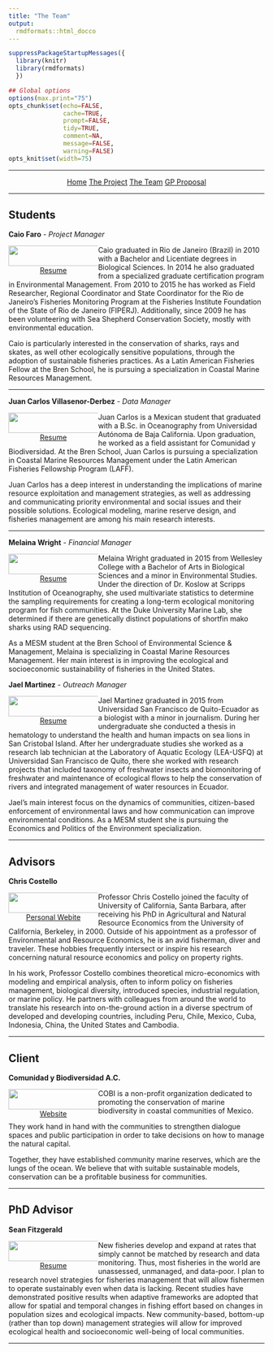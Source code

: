 ```yaml
---
title: "The Team"
output:
  rmdformats::html_docco
---
```


```r
suppressPackageStartupMessages({
  library(knitr)
  library(rmdformats)
  })

## Global options
options(max.print="75")
opts_chunk$set(echo=FALSE,
               cache=TRUE,
               prompt=FALSE,
               tidy=TRUE,
               comment=NA,
               message=FALSE,
               warning=FALSE)
opts_knit$set(width=75)
```

___
<center>
  <div id="contentBox" style="margin:10px auto; width:100%">
  <a href="../" class="btn btn-primary">Home</a>    <a href="../project" class="btn btn-primary">The Project</a>  <a href="./" class="btn btn-primary">The Team</a>  <a href="../proposal.html" class="btn btn-primary">GP Proposal</a>
</div>
</center>
___

## Students

**Caio Faro** - *Project Manager*
  
<div id="contentBox" style="margin:10px auto; width:100%">
  <div id="column1" style="float:left; margin:0; width:35%">
  <center>
  <img src="figures/caiobren.jpg" width="200px" height="40px">
  <a href="resumes/caio.pdf" class="btn btn-primary">Resume</a>
  </center>
  </div>
  
Caio graduated in Rio de Janeiro (Brazil) in 2010 with a Bachelor and Licentiate degrees in Biological Sciences. In 2014 he also graduated from a   specialized graduate certification program in Environmental Management. From 2010 to 2015 he has worked as Field Researcher, Regional Coordinator and State Coordinator for the Rio de Janeiro’s Fisheries Monitoring Program at the Fisheries Institute Foundation of the State of Rio de Janeiro (FIPERJ). Additionally, since 2009 he has been volunteering with Sea Shepherd Conservation Society, mostly with environmental education. 

Caio is particularly interested in the conservation of sharks, rays and skates, as well other ecologically sensitive populations, through the adoption of sustainable fisheries practices. As a Latin American Fisheries Fellow at the Bren School, he is pursuing a specialization in Coastal Marine Resources Management.

</div>

___

**Juan Carlos Villasenor-Derbez** - *Data Manager*

<div id="contentBox" style="margin:10px auto; width:100%">
  <div id="column1" style="float:left; margin:0; width:35%">
  <center>
  <img src="figures/jcbren.jpg" width="200px" height="40px">
  <a href="resumes/jc.pdf" class="btn btn-primary">Resume</a>
  </center>
  </div>

Juan Carlos is a Mexican student that graduated with a B.Sc. in Oceanography from Universidad Autónoma de Baja California. Upon graduation, he worked as a field assistant for Comunidad y Biodiversidad. At the Bren School, Juan Carlos is pursuing a specialization in Coastal Marine Resources Management under the Latin American Fisheries Fellowship Program (LAFF).
  
Juan Carlos has a deep interest in understanding the implications of marine resource exploitation and management strategies, as well as addressing and communicating priority environmental and social issues and their possible solutions. Ecological modeling, marine reserve design, and fisheries management are among his main research interests. 

</div>

___
  
**Melaina Wright** - *Financial Manager*
<div id="contentBox" style="margin:10px auto; width:100%">
  <div id="column1" style="float:left; margin:0; width:35%">
  <center>
  <img src="figures/melbren.jpg" width="200px" height="40px">
  <a href="resumes/melaina.pdf" class="btn btn-primary">Resume</a>
  </center>
  </div>

Melaina Wright graduated in 2015 from Wellesley College with a Bachelor of Arts in Biological Sciences and a minor in Environmental Studies. Under the direction of Dr. Koslow at Scripps Institution of Oceanography, she used multivariate statistics to determine the sampling requirements for creating a long-term ecological monitoring program for fish communities. At the Duke University Marine Lab, she determined if there are genetically distinct populations of shortfin mako sharks using RAD sequencing.

As a MESM student at the Bren School of Environmental Science & Management, Melaina is specializing in Coastal Marine Resources Management. Her main interest is in improving the ecological and socioeconomic sustainability of fisheries in the United States. 

</div>
  
**Jael Martinez** - *Outreach Manager*

<div id="contentBox" style="margin:10px auto; width:100%">
  <div id="column1" style="float:left; margin:0; width:35%">
  <center>
  <img src="figures/jaelbren.jpg" width="200px" height="40px">
  <a href="resumes/jael.pdf" class="btn btn-primary">Resume</a>
  </center>
  </div>
  
Jael Martinez graduated in 2015 from Universidad San Francisco de Quito-Ecuador as a biologist with a minor in journalism. During her undergraduate she conducted a thesis in hematology to understand the health and human impacts on sea lions in San Cristobal Island. After her undergraduate studies she worked as a research lab technician at the Laboratory of Aquatic Ecology (LEA-USFQ) at Universidad San Francisco de Quito, there she worked with research projects that included taxonomy of freshwater insects and biomonitoring of freshwater and maintenance of ecological flows to help the conservation of rivers and integrated management of water resources in Ecuador.

Jael’s main interest focus on the dynamics of communities, citizen-based enforcement of environmental laws and how communication can improve environmental conditions. As a MESM student she is pursuing the Economics and Politics of the Environment specialization. 

</div>
___

## Advisors

**Chris Costello**

<div id="contentBox" style="margin:10px auto; width:100%">
  <div id="column1" style="float:left; margin:0; width:35%">
  <center>
  <img src="figures/costellobren.jpg" width="200px" height="40px">
  <a href="https://christopherjcostello.com/" class="btn btn-primary">Personal Webite</a>
  </center>
  </div>

Professor Chris Costello joined the faculty of University of California, Santa Barbara, after receiving his PhD in Agricultural and Natural Resource Economics from the University of California, Berkeley, in 2000. Outside of his appointment as a professor of Environmental and Resource Economics, he is an avid fisherman, diver and traveler. These hobbies frequently intersect or inspire his research concerning natural resource economics and policy on property rights.

In his work, Professor Costello combines theoretical micro-economics with modeling and empirical analysis, often to inform policy on fisheries management, biological diversity, introduced species, industrial regulation, or marine policy. He partners with colleagues from around the world to translate his research into on-the-ground action in a diverse spectrum of developed and developing countries, including Peru, Chile, Mexico, Cuba, Indonesia, China, the United States and Cambodia. 

</div>

___

## Client

**Comunidad y Biodiversidad A.C.**

  <div id="contentBox" style="margin:10px auto; width:100%">
  <div id="column1" style="float:left; margin:0; width:35%">
  <center>
  <img src="figures/cobi.jpg" width="200px" height="40px">
  <a href="http://cobi.org.mx/en/" class="btn btn-primary">Website</a>
  </div>
  </center>
  
COBI is a non-profit organization dedicated to promoting the conservation of marine biodiversity in coastal communities of Mexico.

They work hand in hand with the communities to strengthen dialogue spaces and public participation in order to take decisions on how to manage the natural capital.

Together, they have established community marine reserves, which are the lungs of the ocean. We believe that with suitable sustainable models, conservation can be a profitable business for communities.

</div>

___


## PhD Advisor

**Sean Fitzgerald**

<div id="contentBox" style="margin:10px auto; width:100%">
  <div id="column1" style="float:left; margin:0; width:35%">
  <center>
  <img src="figures/seanbren.png" width="200px" height="40px">
  <a href="resumes/sean.pdf" class="btn btn-primary">Resume</a>
  </center>
  </div>

New fisheries develop and expand at rates that simply cannot be matched by research and data monitoring. Thus, most fisheries in the world are unassessed, unmanaged, and data-poor. I plan to research novel strategies for fisheries management that will allow fishermen to operate sustainably even when data is lacking. Recent studies have demonstrated positive results when adaptive frameworks are adopted that allow for spatial and temporal changes in fishing effort based on changes in population sizes and ecological impacts. New community-based, bottom-up (rather than top down) management strategies will allow for improved ecological health and socioeconomic well-being of local communities. 

</div>
___








